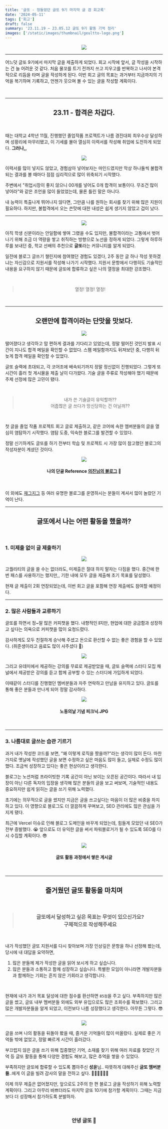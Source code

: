 ```yaml
---
title: '글또 - 정들었던 글또 9기 마지막 글 겸 회고록'
date: '2024-05-11'
tags: ['회고']
draft: false
summary: '23.11.19 ~ 23.05.12 글또 9기 활동 기억 정리'
images: ['/static/images/thumbnail/geultto-logo.png']
---
```


<center>

![](https://velog.velcdn.com/images/mintmin0320/post/60c84f3e-e718-4f03-a5a1-7a444bf4af78/image.png)

</center>

<hr />

어느덧 글또 9기에서 마지막 글을 제출하게 되었다. 회고 시작에 앞서, 글 작성을 시작하는 건 늘 어려운 것 같다. 처음 물꼬를 트기 전까지 쓰고 지우고를 반복하고 나서야 본격적으로 리듬을 타며 글을 작성하게 된다. 이번 회고 글의 목표는 과거부터 지금까지의 기억을 복기하며 기록하고, 언젠가 웃으며 볼 수 있는 글을 작성할 계획이다.

<br />
<hr />

<center>

## 23.11 - 합격은 차갑다.

</center>

<br />

때는 대학교 4학년 11월, 진행했던 졸업작품 프로젝트가 나름 경진대회 최우수상 달성하며 성황리에 마무리됐고, 이 기세를 몰아 열심히 이력서를 작성해 취업에 도전하게 되었다. **그러나,,**

<center>

![](https://velog.velcdn.com/images/mintmin0320/post/0af636ac-84a5-413e-9c35-09316c4dd6a4/image.png)

</center>

이력서를 많이 넣지도 않았고, 경험삼아 넣어보자는 마인드였지만 막상 하나둘씩 불합격되는 결과를 볼 때마다 점점 심리적으로 많이 위축되기 시작했다.

주변에서 "취업시장이 좋지 않으니 00개를 넣어도 0개 합격이 보통이다. 무조건 많이 넣어라"와 같은 조언을 많이 들었었는데, 물론 틀린 말은 아니다.

내 능력이 특출나게 뛰어나지 않다면, 그만큼 나를 원하는 회사를 찾기 위해 많은 지원이 필요하다. 하지만, 불합격에서 오는 쓴맛에 대한 내성은 쉽게 생기지 않았고 겁이 났다.

<hr />

<center>

![](https://velog.velcdn.com/images/mintmin0320/post/0e13998c-3154-4e9f-8e7e-92259d2ace7c/image.png)

</center>

아직 학생 신분이라는 안일함에 쌓여 그랬을 수도 있지만, 불합격이라는 고통에서 벗어나기 위해 조금 더 역량을 쌓고 취직하는 방향으로 노선을 정하게 되었다. 그렇게 하루하루를 보내던 중, 학교 선배의 추천으로 **글또**라는 커뮤니티를 알게 되었다.

일전에 블로그 글쓰기 챌린지에 참여했던 경험도 있겠다, 2주 동안 글 하나 작성 못하겠냐는 자신감으로 지원서를 작성해 나가기 시작했다. 지원서 문항에서 다행히도 기술적인 내용을 요구하지 않기 때문에 글또에 합류하고 싶은 나의 열정을 최대한 강조했다.

<br />

<center>

> 열정! 열정! 열정!

</center>

<br />
<hr />

<center>

## 오랜만에 합격이라는 단맛을 맛보다.

![](https://velog.velcdn.com/images/mintmin0320/post/0fd76e0f-a8b7-4807-82ee-4efa8f45f8e5/image.png)

</center>

떨어졌다고 생각하고 맘 편하게 결과를 기다리고 있었는데, 정말 떨어진 것인지 발표 시간이 지나도 합격 메일을 확인할 수 없었다. 스팸 메일함까지도 뒤져보던 중, 다행히 뒤늦게 합격 메일을 확인할 수 있었다.

글또 슬랙에 초대되고, 각 코어조에 배속되기까지 정말 정신없이 진행되었다. 그렇게 또 시간이 흘러 첫 게시물을 제출 날이 다가왔다. 기술 글을 주류로 작성해야 했기 때문에 주제 선정에 많은 고민이 됐다.

<br />

<center>

> 내가 쓴 기술글이 유익할까?? <br/>
> 어줍짢은 글 쓰다가 망신당하는 건 아닐까??

</center>

<br />

첫 글을 졸업 작품 프로젝트 회고 글로 제출하고, 같은 코어에 속한 멤버분들의 글을 열심히 염탐하기 시작했다. 염탐 도중, 익숙한 블로그를 발견할 수 있었다.

정말 신기하게도 글또를 하기 전부터 학습 및 프로젝트 시 가장 많이 참고했던 블로그의 작성자분이 계셨던 것이다.

<center>

![](https://velog.velcdn.com/images/mintmin0320/post/5711185f-ee29-47b5-ae11-a319bc32b883/image.png)

#### 나의 단골 Reference [의진님의 블로그](https://happysisyphe.tistory.com/66?category=539404) 👀

<br />

</center>

이 외에도 [재그지그](https://wormwlrm.github.io/) 등 여러 유명한 블로그를 운영하시는 분들이 계셔서 많이 놀랐던 기억이 난다.

<hr />

<center>

## 글또에서 나는 어떤 활동을 했을까?

<br />

</center>

### 1. 미제출 없이 글 제출하기

<center>

![](https://velog.velcdn.com/images/mintmin0320/post/8cdf86d3-947c-4844-9af6-6ceca211be78/image.png)

</center>

고퀄리티의 글을 쓸 수는 없더라도, 미제출은 절대 하지 말자는 다짐을 했다. 중간에 한 번 패스를 사용하기는 했지만,, 기한 내에 모두 글을 제출해 초기 목표를 달성했다.

현재 글 제출이 2회 연장되었는데, 이번 회고 글을 포함해 연장 제출에도 참여할 예정이다.

<hr />

### 2. 많은 사람들과 교류하기

글또를 하면서 정~말 많은 커피챗을 했다. 내향적인 **I**지만, 현업에 대한 궁금함과 성장하고 싶다는 의욕으로 커피챗을 많이 요청드렸다.

감사하게도 모두 친절하게 승낙해 주셨고 돈으로 환산할 수 없는 좋은 경험을 할 수 있었다. (취준생이라고 음료도 많이 사주셨다 🙂)

<center>

![](https://velog.velcdn.com/images/mintmin0320/post/0f9a85f2-88a1-4acd-b310-c66ef17dd835/image.png)

</center>

그리고 유데미에서 제공하는 강의를 무료로 제공받았을 때, 글또 슬랙에 스터디 모집 채널에서 제공받은 강의를 듣고 함께 공부할 수 있는 스터디에 가입하게 되었다.

이때같이 스터디를 진행했던 멤버분들과 자주 연락하고 만남을 유지하고 있다. 글또를 통해 좋은 분들과 만나게 되어 정말 감사하다.

<center>

![](https://velog.velcdn.com/images/mintmin0320/post/63b2e219-9876-4a35-9cfc-88479b9b43af/image.png)

#### 노동의날 기념 피크닉.JPG

</center>

<br />
<hr />

### 3. 나름대로 글쓰는 습관 기르기

과거 내가 작성한 코드를 보면, "왜 이렇게 로직을 짰을까?"라는 생각이 많이 든다. 마찬가지로 옛날에 작성했던 글을 보면 수정하고 싶은 마음도 많이 들고, 실제로 수정도 많이 했다. 조금씩 성장하고 있다는 좋은 현상이라고 생각한다.

블로그는 노션처럼 프라이빗한 기록 공간이 아닌 보이는 오픈된 공간이다. 따라서 내 입장이 아닌 다른 독자의 입장을 생각해 많은 분들의 글을 보고 써보며, 기술적인 내용도 중요하지만 쉽게 읽히는 글을 쓰기 위해 노력했다.

초기에는 의무적으로 글을 썼지만 지금은 글을 쓰고싶다는 마음이 더 많은 비중을 차지하고 있다. 이 영향으로 블로그도 더 깔끔하게 꾸며보고, SEO 관리에도 많은 관심을 가지게 됐다.

최근에 Vercel 이슈로 인해 블로그 도메인을 바꾸게 되었는데, 힘들게 모았던 내 SEO가 전부 증발했다. 😭 앞으로도 더 유익한 글을 써서 파워블로거가 될 수 있도록 SEO를 다시 수집할 계획이다. 😎

<center>

![](https://velog.velcdn.com/images/mintmin0320/post/70acbb16-cab8-4c94-a899-c3a266ceb136/image.png)

#### 글또 활동 과정에서 쌓은 게시글

<br />
<hr />

## 즐거웠던 글또 활동을 마치며

<br />

> ### 글또에서 달성하고 싶은 목표는 무엇이 있으신가요? <br/> 구체적으로 작성해주세요

</center>

<br />

내가 작성했던 글또 지원서를 다시 찾아보며 가장 인상깊은 문항을 하나 선정해 봤는데, 당시에 내 대답을 요약하면,

1. 많은 분들께 제가 작성한 글을 읽어 보시게 하고 싶습니다.
2. 많은 분들과 소통하고 함께 성장하고 싶습니다. 특별한 모임이 아니라면 개발자분들과 함께하는 기회는 흔치 않은 기회라고 생각합니다.

<br />

현재에 내가 과거 목표 달성에 대한 점수를 환산하면 `85점`을 주고 싶다. 부족하지만 많은 글을 썼고, 글또 내부 멤버분들 외에도 외부 유입으로도 많은 조회수를 확보했다. 그리고 많은 개발자분들을 알게 되었고, 이전보다 나름 성장했다고 생각한다. 아무튼 그렇다. 😎

<hr />

<center>

![](https://velog.velcdn.com/images/mintmin0320/post/e5cb8137-3314-48ff-b85d-3fe377420445/image.png)

</center>

글을 쓰며 나의 활동을 뒤돌아 봤을 때, 즐거운 기억들이 많이 떠올랐다. 실제로 좋은 기억들 밖에 없었고, 정말 빠르게 시간이 흘러갔다.

부끄럽지 않은 글을 쓰기 위해 집중했던 기억, 소재를 찾기 위해 여러 자료를 찾았던 기억 등 글또 활동을 통해 다양한 경험도 해보고, 많은 추억을 쌓을 수 있었다.

부족하지만 글또에 합류할 수 있도록 뽑아주신 **성윤**님.. 따뜻하게 대해주신 **글또 멤버분들**..에게 이 글을 빌려 감사의 말을 전하고 싶다. 🙇🏻‍♂️🙇🏻‍♂️

이제 의무 제출은 없어졌지만, 앞으로도 2주의 한 편 블로그 글을 작성하기 위해 노력할 계획이다. 그리고 아무리 바쁘더라도 마지막 글또 10기에 참가할 계획이다. 그때는 지금보다 더 성장해서 참가하도록 분발하자.

<br />

<center>

### 안녕 글또 👋

</center>
